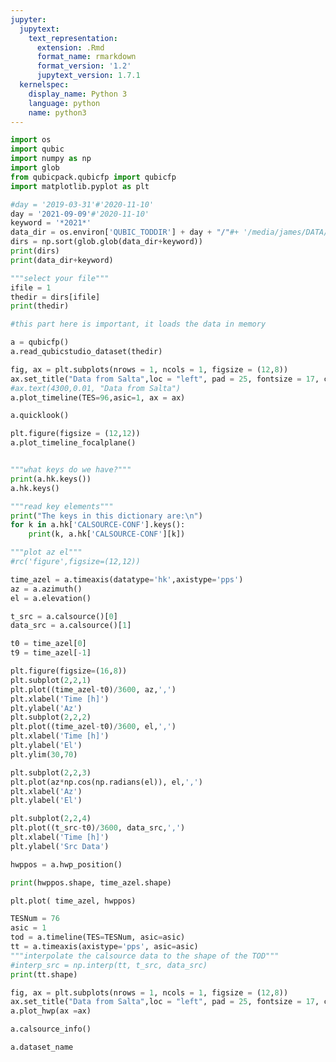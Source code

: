 ```yaml
---
jupyter:
  jupytext:
    text_representation:
      extension: .Rmd
      format_name: rmarkdown
      format_version: '1.2'
      jupytext_version: 1.7.1
  kernelspec:
    display_name: Python 3
    language: python
    name: python3
---
```


```python
import os
import qubic
import numpy as np
import glob
from qubicpack.qubicfp import qubicfp
import matplotlib.pyplot as plt
```

```python
#day = '2019-03-31'#'2020-11-10'
day = '2021-09-09'#'2020-11-10'
keyword = '*2021*'
data_dir = os.environ['QUBIC_TODDIR'] + day + "/"#+ '/media/james/DATA/QUBIC_DATA/'+day+'/'
dirs = np.sort(glob.glob(data_dir+keyword))
print(dirs)
print(data_dir+keyword)
```

```python
"""select your file"""
ifile = 1
thedir = dirs[ifile]
print(thedir)

```

```python
#this part here is important, it loads the data in memory

a = qubicfp()
a.read_qubicstudio_dataset(thedir)
```

```python
fig, ax = plt.subplots(nrows = 1, ncols = 1, figsize = (12,8))
ax.set_title("Data from Salta",loc = "left", pad = 25, fontsize = 17, color = "r")
#ax.text(4300,0.01, "Data from Salta")
a.plot_timeline(TES=96,asic=1, ax = ax)
```

```python
a.quicklook()
```

```python
plt.figure(figsize = (12,12))
a.plot_timeline_focalplane()
```

```python

```

```python
"""what keys do we have?"""
print(a.hk.keys())
a.hk.keys()

```

```python
"""read key elements"""
print("The keys in this dictionary are:\n")
for k in a.hk['CALSOURCE-CONF'].keys():
    print(k, a.hk['CALSOURCE-CONF'][k])
```

```python
"""plot az el"""
#rc('figure',figsize=(12,12))

time_azel = a.timeaxis(datatype='hk',axistype='pps')
az = a.azimuth()
el = a.elevation()

t_src = a.calsource()[0]
data_src = a.calsource()[1]

t0 = time_azel[0]
t9 = time_azel[-1]

plt.figure(figsize=(16,8))
plt.subplot(2,2,1)
plt.plot((time_azel-t0)/3600, az,',')
plt.xlabel('Time [h]')
plt.ylabel('Az')
plt.subplot(2,2,2)
plt.plot((time_azel-t0)/3600, el,',')
plt.xlabel('Time [h]')
plt.ylabel('El')
plt.ylim(30,70)

plt.subplot(2,2,3)
plt.plot(az*np.cos(np.radians(el)), el,',')
plt.xlabel('Az')
plt.ylabel('El')

plt.subplot(2,2,4)
plt.plot((t_src-t0)/3600, data_src,',')
plt.xlabel('Time [h]')
plt.ylabel('Src Data')
```

```python
hwppos = a.hwp_position()
```

```python
print(hwppos.shape, time_azel.shape)

plt.plot( time_azel, hwppos)
```

```python
TESNum = 76
asic = 1
tod = a.timeline(TES=TESNum, asic=asic)
tt = a.timeaxis(axistype='pps', asic=asic)
"""interpolate the calsource data to the shape of the TOD"""
#interp_src = np.interp(tt, t_src, data_src)
print(tt.shape)
```

```python
fig, ax = plt.subplots(nrows = 1, ncols = 1, figsize = (12,8))
ax.set_title("Data from Salta",loc = "left", pad = 25, fontsize = 17, color = "r")
a.plot_hwp(ax =ax)
```

```python
a.calsource_info()
```

```python
a.dataset_name
```

```python

```
